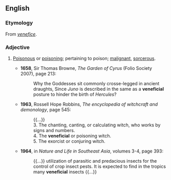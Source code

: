==English==

===Etymology===
From ''[[venefice]]''.

===Adjective===
{{en-adj}}

# {{lb|en|dated|now|rare}} [[poisonous|Poisonous]] or [[poison]]ing; pertaining to poison; [[malignant]], [[sorcerous]].
#* '''1658''', Sir Thomas Browne, ''The Garden of Cyrus'' (Folio Society 2007), page 213:
#*: Why the Goddesses sit commonly crosse-legged in ancient draughts, Since ''Juno'' is described in the same as a '''veneficial''' posture to hinder the birth of ''Hercules''?
#* '''1963''', Rossell Hope Robbins, ''The encyclopedia of witchcraft and demonology'', page 545:
#*: {{...}}
#*: 3. The chanting, canting, or calculating witch, who works by signs and numbers.
#*: 4. The '''veneficial''' or poisoning witch.
#*: 5. The exorcist or conjuring witch.
#* '''1964''', in ''Nature and Life in Southeast Asia'', volumes 3-4, page 393:
#*: {{...}} utilization of parasitic and predacious insects for the control of crop insect pests. It is expected to find in the tropics many '''veneficial''' insects {{...}}